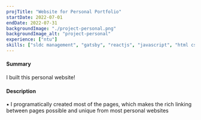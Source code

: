 ```yaml
---
projTitle: "Website for Personal Portfolio"
startDate: 2022-07-01
endDate: 2022-07-31
backgroundImage: "./project-personal.png"
backgroundImage_alt: "project-personal"
experience: ["ntu"]
skills: ["sldc management", "gatsby", "reactjs", "javascript", "html css", "netlify"]
---
```


<h4>Summary</h4>
I built this personal website!

<h4>Description</h4>
▪ I programatically created most of the pages, which makes the rich linking between pages possible and unique from most personal websites